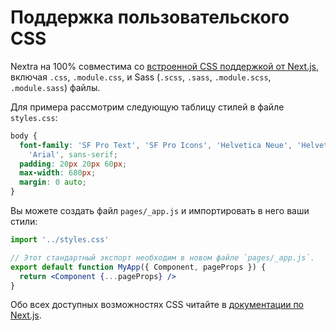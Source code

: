# Поддержка пользовательского CSS

Nextra на 100% совместима со 
[встроенной CSS поддержкой от Next.js](https://nextjs.org/docs/basic-features/built-in-css-support),
включая `.css`, `.module.css`, и Sass (`.scss`, `.sass`, `.module.scss`,
`.module.sass`) файлы.

Для примера рассмотрим следующую таблицу стилей в файле `styles.css`:

```css filename="styles.css"
body {
  font-family: 'SF Pro Text', 'SF Pro Icons', 'Helvetica Neue', 'Helvetica',
    'Arial', sans-serif;
  padding: 20px 20px 60px;
  max-width: 680px;
  margin: 0 auto;
}
```

Вы можете создать файл `pages/_app.js` и импортировать в него ваши стили:

```jsx filename="pages/_app.js"
import '../styles.css'

// Этот стандартный экспорт необходим в новом файле `pages/_app.js`.
export default function MyApp({ Component, pageProps }) {
  return <Component {...pageProps} />
}
```

Обо всех доступных возможностях CSS читайте в [документации по Next.js](https://nextjs.org/docs/basic-features/built-in-css-support).